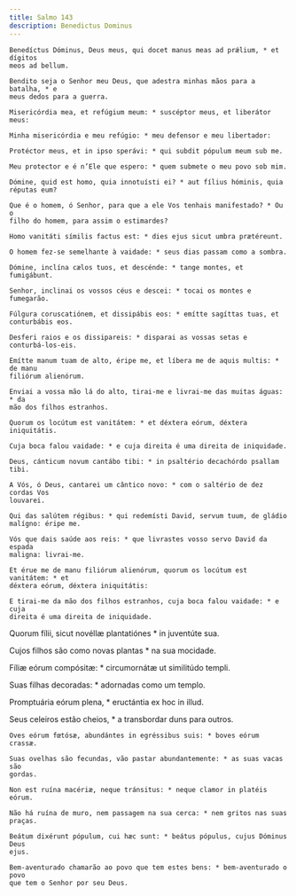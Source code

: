 ```yaml
---
title: Salmo 143
description: Benedictus Dominus
---
```


<div class="side-by-side not-content">

    Benedíctus Dóminus, Deus meus, qui docet manus meas ad prǽlium, * et dígitos
    meos ad bellum.

    Bendito seja o Senhor meu Deus, que adestra minhas mãos para a batalha, * e
    meus dedos para a guerra.

    Misericórdia mea, et refúgium meum: * suscéptor meus, et liberátor meus:

    Minha misericórdia e meu refúgio: * meu defensor e meu libertador:

    Protéctor meus, et in ipso sperávi: * qui subdit pópulum meum sub me.

    Meu protector e é n’Ele que espero: * quem submete o meu povo sob mim.

    Dómine, quid est homo, quia innotuísti ei? * aut fílius hóminis, quia
    réputas eum?

    Que é o homem, ó Senhor, para que a ele Vos tenhais manifestado? * Ou o
    filho do homem, para assim o estimardes?

    Homo vanitáti símilis factus est: * dies ejus sicut umbra prætéreunt.

    O homem fez-se semelhante à vaidade: * seus dias passam como a sombra.

    Dómine, inclína cælos tuos, et descénde: * tange montes, et fumigábunt.

    Senhor, inclinai os vossos céus e descei: * tocai os montes e fumegarão.

    Fúlgura coruscatiónem, et dissipábis eos: * emítte sagíttas tuas, et
    conturbábis eos.

    Desferi raios e os dissipareis: * disparai as vossas setas e
    conturbá-los-eis.

    Emítte manum tuam de alto, éripe me, et líbera me de aquis multis: * de manu
    filiórum alienórum.

    Enviai a vossa mão lá do alto, tirai-me e livrai-me das muitas águas: * da
    mão dos filhos estranhos.

    Quorum os locútum est vanitátem: * et déxtera eórum, déxtera iniquitátis.

    Cuja boca falou vaidade: * e cuja direita é uma direita de iniquidade.

    Deus, cánticum novum cantábo tibi: * in psaltério decachórdo psallam tibi.

    A Vós, ó Deus, cantarei um cântico novo: * com o saltério de dez cordas Vos
    louvarei.

    Qui das salútem régibus: * qui redemísti David, servum tuum, de gládio
    malígno: éripe me.

    Vós que dais saúde aos reis: * que livrastes vosso servo David da espada
    maligna: livrai-me.

    Et érue me de manu filiórum alienórum, quorum os locútum est vanitátem: * et
    déxtera eórum, déxtera iniquitátis:

    E tirai-me da mão dos filhos estranhos, cuja boca falou vaidade: * e cuja
    direita é uma direita de iniquidade.

Quorum fílii, sicut novéllæ plantatiónes * in juventúte sua.

Cujos filhos são como novas plantas * na sua mocidade.

Fíliæ eórum compósitæ: * circumornátæ ut similitúdo templi.

Suas filhas decoradas: * adornadas como um templo.

Promptuária eórum plena, * eructántia ex hoc in illud.

Seus celeiros estão cheios, * a transbordar duns para outros.

    Oves eórum fœtósæ, abundántes in egréssibus suis: * boves eórum crassæ.

    Suas ovelhas são fecundas, vão pastar abundantemente: * as suas vacas são
    gordas.

    Non est ruína macériæ, neque tránsitus: * neque clamor in platéis eórum.

    Não há ruína de muro, nem passagem na sua cerca: * nem gritos nas suas
    praças.

    Beátum dixérunt pópulum, cui hæc sunt: * beátus pópulus, cujus Dóminus Deus
    ejus.

    Bem-aventurado chamarão ao povo que tem estes bens: * bem-aventurado o povo
    que tem o Senhor por seu Deus.

</div>
